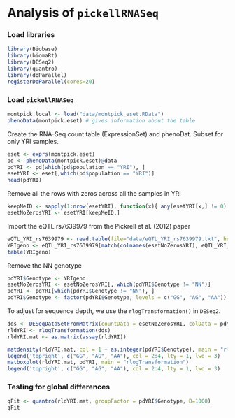 Analysis of `pickellRNASeq`
========================================================

### Load libraries
```r
library(Biobase)
library(biomaRt)
library(DESeq2)
library(quantro)
library(doParallel)
registerDoParallel(cores=20)
```



### Load `pickellRNASeq`

```r
montpick.local <- load("data/montpick_eset.RData")
phenoData(montpick.eset) # gives information about the table
```

Create the RNA-Seq count table (ExpressionSet) and phenoDat. Subset for only YRI samples. 
```r
eset <- exprs(montpick.eset)
pd <- phenoData(montpick.eset)@data
pdYRI <- pd[which(pd$population == "YRI"), ]
esetYRI <- eset[,which(pd$population == "YRI")]
head(pdYRI)
```

Remove all the rows with zeros across all the samples in YRI
```r
keepMeID <- sapply(1:nrow(esetYRI), function(x){ any(esetYRI[x,] != 0) })
esetNoZerosYRI <- esetYRI[keepMeID,]
```

Import the eQTL rs7639979 from the Pickrell et al. (2012) paper
```r
eQTL_YRI_rs7639979 <- read.table(file="data/eQTL_YRI_rs7639979.txt", header = TRUE)
YRIgeno <- eQTL_YRI_rs7639979[match(colnames(esetNoZerosYRI), eQTL_YRI_rs7639979$SampleID),2]
table(YRIgeno)
```

Remove the NN genotype
```r
pdYRI$Genotype <- YRIgeno
esetNoZerosYRI <- esetNoZerosYRI[, which(pdYRI$Genotype != "NN")]
pdYRI <- pdYRI[which(pdYRI$Genotype != "NN"), ]
pdYRI$Genotype <- factor(pdYRI$Genotype, levels = c("GG", "AG", "AA"))
```


To adjust for sequence depth, we use the `rlogTransformation()` in `DESeq2`. 
```r
dds <- DESeqDataSetFromMatrix(countData = esetNoZerosYRI, colData = pdYRI, design = ~ 1)
rldYRI <- rlogTransformation(dds)
rldYRI.mat <- as.matrix(assay(rldYRI))
```

```r
matdensity(rldYRI.mat, col = 1 + as.integer(pdYRI$Genotype), main = "rlogTransformation")
legend('topright', c("GG", "AG", "AA"), col = 2:4, lty = 1, lwd = 3)
matboxplot(rldYRI.mat, pdYRI, main = "rlogTransformation")
legend('topright', c("GG", "AG", "AA"), col = 2:4, lty = 1, lwd = 3)
```


### Testing for global differences

```r
qFit <- quantro(rldYRI.mat, groupFactor = pdYRI$Genotype, B=1000)
qFit
```




